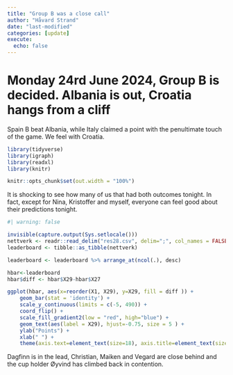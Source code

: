 ```yaml
---
title: "Group B was a close call"
author: "Håvard Strand"
date: "last-modified"
categories: [update]
execute:
  echo: false
---
```


# Monday 24rd June 2024, Group B is decided. Albania is out, Croatia hangs from a cliff

Spain B beat Albania, while Italy claimed a point with the penultimate touch of the game. We feel with Croatia. 

```r

library(tidyverse)
library(igraph)
library(readxl)
library(knitr)

knitr::opts_chunk$set(out.width = "100%")

```

It is shocking to see how many of us that had both outcomes tonight. In fact, except for Nina, Kristoffer and myself, everyone can feel good about their predictions tonight.


```r
#| warning: false

invisible(capture.output(Sys.setlocale()))
nettverk <- readr::read_delim("res28.csv", delim=";", col_names = FALSE, locale = locale(encoding = "UTF-8"))
leaderboard <- tibble::as_tibble(nettverk)

leaderboard <- leaderboard %>% arrange_at(ncol(.), desc)

hbar<-leaderboard 
hbar$diff <- hbar$X29-hbar$X27

ggplot(hbar, aes(x=reorder(X1, X29), y=X29, fill = diff )) + 
    geom_bar(stat = 'identity') + 
    scale_y_continuous(limits = c(-5, 490)) +
    coord_flip() + 
    scale_fill_gradient2(low = "red", high="blue") +
    geom_text(aes(label = X29), hjust=-0.75, size = 5 ) + 
    ylab("Points") +
    xlab(" ") +
    theme(axis.text=element_text(size=18), axis.title=element_text(size=18,face="bold"))
```
Dagfinn is in the lead, Christian, Maiken and Vegard are close behind and the cup holder Øyvind has climbed back in contention.

